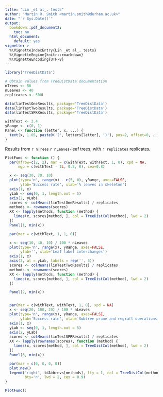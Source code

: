 ```yaml
---
title: "Lin _et al_. tests"
author: "Martin R. Smith <martin.smith@durham.ac.uk>"
date: "`r Sys.Date()`"
output: 
  bookdown::pdf_document2:
    toc: no
  html_document:
    default: yes
vignette: >
  %\VignetteIndexEntry{Lin _et al_. tests}
  %\VignetteEngine{knitr::rmarkdown}
  %\VignetteEncoding{UTF-8}
---
```


```r
library('TreeDistData')

# Obtain values from TreeDistData documentation
nTrees <- 50
nLeaves <- 40
replicates <- 500L

data(linTestOneResults, package='TreeDistData')
data(linTestTwoResults, package='TreeDistData')
data(linTestSPRResults, package='TreeDistData')

withText <- 2.4
yRange <- c(0, 1)
Panel <- function (letter, x, ...) {
  text(x, 1.05, paste0('(', letters[letter], ')'), pos=2, offset=0, ...)
}


```

Results from `r nTrees` `r nLeaves`-leaf trees, with `r replicates` replicates.

```R
PlotFunc <- function () {
  par(mfrow=c(2, 2), mar = c(withText, withText, 1, 0), xpd = NA,
      mgp = c(withText - 1L, 0.5, 0), cex=0.8)

  x <- seq(30, 70, 10)
  plot(type='n', range(x) - c(5, 0), yRange, axes=FALSE,
       ylab='Success rate', xlab='% leaves in skeleton')
  axis(1, x)
  yLab <- seq(0, 1, length.out = 5)
  axis(2, yLab)
  scores <- colMeans(linTestOneResults) / replicates
  methods <- rownames(scores)
  XX <- lapply(methods, function (method) {
    lines(x, scores[method, ], col = TreeDistCol(method), lwd = 2)
  })
  Panel(1, min(x))

  par(mar = c(withText, 1, 1, 0))

  x <- seq(10, 40, 10) / 100 * nLeaves
  plot(type='n', range(x), yRange, axes=FALSE,
       ylab='', xlab='Leaf label interchanges')
  axis(1, x)
  axis(2, at = yLab, labels = rep('', 5))
  scores <- colMeans(linTestTwoResults) / replicates
  methods <- rownames(scores)
  XX <- lapply(methods, function (method) {
    lines(x, scores[method, ], col = TreeDistCol(method), lwd = 2)
  })

  Panel(2, min(x))


  par(mar = c(withText, withText, 1, 0), xpd = NA)
  x <- seq(20, 100, 20) / 100 * nLeaves
  plot(type='n', range(x), yRange, axes=FALSE,
       ylab='Success rate', xlab='Subtree prune and regraft operations')
  axis(1, x)
  yLab <- seq(0, 1, length.out = 5)
  axis(2, yLab)
  scores <- colMeans(linTestSPRResults) / replicates
  XX <- lapply(rownames(scores), function (method) {
    lines(x, scores[method, ], col = TreeDistCol(method), lwd = 2)
  })
  Panel(3, min(x))

  par(mar = c(0, 0, 0, 0))
  plot.new()
  legend('right', tdAbbrevs[methods], lty = 1, col = TreeDistCol(methods),
         bty='n', lwd = 2, cex = 0.9)
}

PlotFunc()
```

<!--PlotMe(4, oneCol, 1.23, PlotFunc)-->

